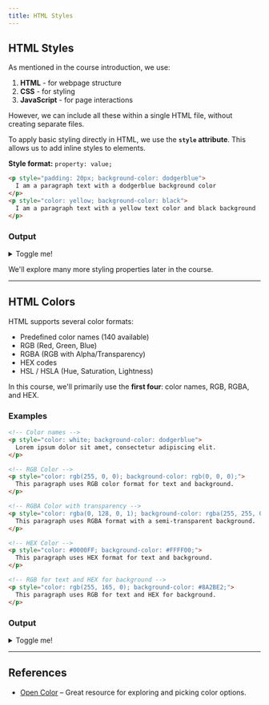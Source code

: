 ```yaml
---
title: HTML Styles
---
```



## HTML Styles

As mentioned in the course introduction, we use:

1. **HTML** - for webpage structure
2. **CSS** - for styling
3. **JavaScript** - for page interactions

However, we can include all these within a single HTML file, without creating separate files.

To apply basic styling directly in HTML, we use the **`style` attribute**. This allows us to add inline styles to elements.

**Style format:** `property: value;`

```html
<p style="padding: 20px; background-color: dodgerblue">
  I am a paragraph text with a dodgerblue background color
</p>
<p style="color: yellow; background-color: black">
  I am a paragraph text with a yellow text color and black background
</p>
```

### Output

<details>
  <summary>Toggle me!</summary>
  <HtmlOutput>
    <p style={{backgroundColor: "dodgerblue",padding: "20px", color: "white"}}>I am a paragraph text with a dodgerblue background color</p>
    <p style={{ color: "yellow", backgroundColor: "black" }}>I am a paragraph text with a yellow text color and black background</p>
  </HtmlOutput>
</details>

We'll explore many more styling properties later in the course.

---

## HTML Colors

HTML supports several color formats:

- Predefined color names (140 available)
- RGB (Red, Green, Blue)
- RGBA (RGB with Alpha/Transparency)
- HEX codes
- HSL / HSLA (Hue, Saturation, Lightness)

In this course, we'll primarily use the **first four**: color names, RGB, RGBA, and HEX.

### Examples

```html
<!-- Color names -->
<p style="color: white; background-color: dodgerblue">
  Lorem ipsum dolor sit amet, consectetur adipiscing elit. 
</p>

<!-- RGB Color -->
<p style="color: rgb(255, 0, 0); background-color: rgb(0, 0, 0);">
  This paragraph uses RGB color format for text and background.
</p>

<!-- RGBA Color with transparency -->
<p style="color: rgba(0, 128, 0, 1); background-color: rgba(255, 255, 0, 0.5);">
  This paragraph uses RGBA format with a semi-transparent background.
</p>

<!-- HEX Color -->
<p style="color: #0000FF; background-color: #FFFF00;">
  This paragraph uses HEX format for text and background.
</p>

<!-- RGB for text and HEX for background -->
<p style="color: rgb(255, 165, 0); background-color: #8A2BE2;">
  This paragraph uses RGB for text and HEX for background.
</p>
```

### Output

<details>
  <summary>Toggle me!</summary>
  <HtmlOutput>
    {/* Color names */}
    <p style={{ color: "white", backgroundColor: "dodgerblue" }}>Lorem ipsum dolor sit amet, consectetur adipiscing elit.</p>

    {/* RGB Color */}
    <p style={{ color: "rgb(255, 0, 0)", backgroundColor: "rgb(0, 0, 0)" }}>This paragraph uses RGB color format for text and background.</p>

    {/* RGBA Color */}
    <p style={{or: "rgba(0, 128, 0, 1)",backgroundColor: "rgba(255, 255, 0, 0.5)",}}>This paragraph uses RGBA format with a semi-transparent background.</p>

    {/* HEX Color */}
    <p style={{ color: "#0000FF", backgroundColor: "#FFFF00" }}>This paragraph uses HEX format for text and background.</p>

    {/* RGB and HEX combination */}
    <p style={{ color: "rgb(255, 165, 0)", backgroundColor: "#8A2BE2" }}>This paragraph uses RGB for text and HEX for background.</p>
  </HtmlOutput>
</details>

---

## References

- [Open Color](https://yeun.github.io/open-color/) – Great resource for exploring and picking color options.